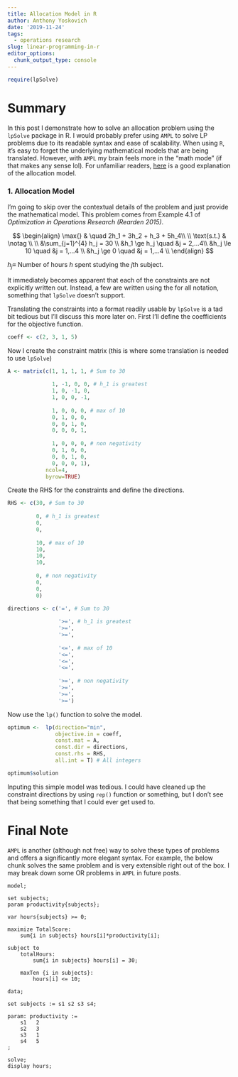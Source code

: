 ```yaml
---
title: Allocation Model in R
author: Anthony Yoskovich
date: '2019-11-24'
tags:
  - operations research
slug: linear-programming-in-r
editor_options:
  chunk_output_type: console
---
```



```r
require(lpSolve)
```

# Summary
In this post I demonstrate how to solve an allocation problem using the `lpSolve` package in R. I would probably prefer using `AMPL` to solve LP problems due to its readable syntax and ease of scalability. When using `R`, it's easy to forget the underlying mathematical models that are being translated. However, with `AMPL` my brain feels more in the "math mode" (if that makes any sense lol). For unfamiliar readers, [here](https://www.me.utexas.edu/~jensen/ORMM/models/unit/linear/subunits/resource_allocation/index.html) is a good explanation of the allocation model.

### 1. Allocation Model

I'm going to skip over the contextual details of the problem and just provide the mathematical model. This problem comes from Example 4.1 of *Optimization in Operations Research (Rearden 2015)*.

$$
\begin{align}
  \max{} & \quad 2h_1 + 3h_2 + h_3 + 5h_4\\
  \\
  \text{s.t.} & \notag \\
  \\
  &\sum_{j=1}^{4} h_j = 30 \\
  &h_1 \ge h_j \quad &j = 2,...4\\
  &h_j \le 10 \quad &j = 1,...4 \\
  &h_j \ge 0 \quad &j = 1,...4 \\
\end{align}
$$

$h_j \equiv$ Number of hours $h$ spent studying the $j$th subject.

It immediately becomes apparent that each of the constraints are not explicitly written out. Instead, a few are written using the for all notation, something that `lpSolve` doesn't support. 

Translating the constraints into a format readily usable by `lpSolve` is a tad bit tedious but I'll discuss this more later on. First I'll define the coefficients for the objective function.
```r
coeff <- c(2, 3, 1, 5)
```

Now I create the constraint matrix (this is where some translation is needed to use `lpSolve`)
```r
A <- matrix(c(1, 1, 1, 1, # Sum to 30
              
              1, -1, 0, 0, # h_1 is greatest
              1, 0, -1, 0,
              1, 0, 0, -1,
              
              1, 0, 0, 0, # max of 10
              0, 1, 0, 0,
              0, 0, 1, 0,
              0, 0, 0, 1,
              
              1, 0, 0, 0, # non negativity
              0, 1, 0, 0,
              0, 0, 1, 0,
              0, 0, 0, 1),
            ncol=4,
            byrow=TRUE)
```

Create the RHS for the constraints and define the directions.
```r
RHS <- c(30, # Sum to 30
         
         0, # h_1 is greatest
         0, 
         0,
         
         10, # max of 10
         10, 
         10,
         10,
         
         0, # non negativity
         0, 
         0,
         0)

directions <- c('=', # Sum to 30
                
                '>=', # h_1 is greatest
                '>=',
                '>=',
                
                '<=', # max of 10
                '<=',
                '<=',
                '<=',
                
                '>=', # non negativity
                '>=',
                '>=',
                '>=')
```

Now use the `lp()` function to solve the model.
```r
optimum <-  lp(direction="min",
               objective.in = coeff,
               const.mat = A,
               const.dir = directions,
               const.rhs = RHS,
               all.int = T) # All integers

optimum$solution
```

Inputing this simple model was tedious. I could have cleaned up the constraint directions by using `rep()` function or something, but I don't see that being something that I could ever get used to. 

# Final Note
`AMPL` is another (although not free) way to solve these types of problems and offers a significantly more elegant syntax. For example, the below chunk solves the same problem and is very extensible right out of the box. I may break down some OR problems in `AMPL` in future posts.

```
model;

set subjects;
param productivity{subjects};

var hours{subjects} >= 0;

maximize TotalScore:
    sum{i in subjects} hours[i]*productivity[i];
    
subject to
    totalHours: 
        sum{i in subjects} hours[i] = 30;
    
    maxTen {i in subjects}:
        hours[i] <= 10;

data;

set subjects := s1 s2 s3 s4;

param: productivity :=
    s1   2
    s2   3
    s3   1
    s4   5
;

solve;
display hours;
```
